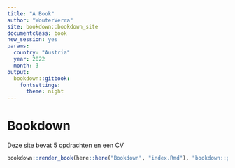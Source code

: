 ```yaml
---
title: "A Book"
author: "WouterVerra"
site: bookdown::bookdown_site
documentclass: book
new_session: yes
params:
  country: "Austria"
  year: 2022
  month: 3
output:
  bookdown::gitbook:
    fontsettings:
      theme: night
---
```


# Bookdown

Deze site bevat 5 opdrachten en een CV

```r
bookdown::render_book(here::here("Bookdown", "index.Rmd"), "bookdown::gitbook")
```
